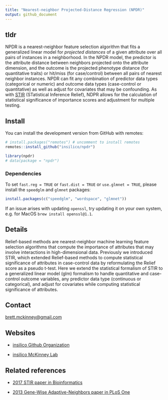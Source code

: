 ```yaml
---
title: "Nearest-neighbor Projected-Distance Regression (NPDR)"
output: github_document
---
```

## tldr

NPDR is a nearest-neighbor feature selection algorithm that fits a generalized linear model for _projected distances_ of a given attribute over all pairs of instances in a neighborhood. 
In the NPDR model, the predictor is the attribute distance between neighbors projected onto the attribute dimension, and the outcome is the projected phenotype distance (for quantitative traits) or hit/miss (for case/control) between all pairs of nearest neighbor instances.
NPDR can fit any combination of predictor data types (categorical or numeric) and outcome data types (case-control or quantitative) as well as adjust for covariates that may be confounding. 
As with [STIR](https://insilico.github.io/stir/) (STatistical Inference Relief), NDPR allows for the calculation of statistical significance of importance scores and adjustment for multiple testing.   

## Install
You can install the development version from GitHub with remotes:

```r
# install.packages("remotes") # uncomment to install remotes
remotes::install_github("insilico/npdr")

library(npdr)
# data(package = "npdr")
```

### Dependencies

To set `fast.reg = TRUE` or `fast.dist = TRUE` or `use.glmnet = TRUE`, please install the `speedglm` and `glmnet` packages:

```r
install.packages(c("speedglm", "wordspace", "glmnet"))
```

If an issue arises with updating `openssl`, try updating it on your own system, e.g. for MacOS `brew install openssl@1.1`.

<!-- Old issues with Rcpp and Rcpp Armadillo -->
<!-- If you still have trouble installing Rcpp and RcppArmadillo, please make sure you have `fortran` installed. -->
<!-- Also, you may [need](https://gallery.rcpp.org/articles/first-steps-with-C++11/) to explicitly enable C++11 support which we can do here from R: -->

<!-- ```{r eval=FALSE} -->
<!-- Sys.setenv("PKG_CXXFLAGS"="-std=c++11") -->
<!-- ``` -->

## Details

Relief-based methods are nearest-neighbor machine learning feature selection algorithms that compute the importance of attributes that may involve interactions in high-dimensional data.
Previously we introduced STIR, which extended Relief-based methods to compute statistical significance of attributes in case-control data by reformulating the Relief score as a pseudo t-test.
Here we extend the statistical formalism of STIR to a generalized linear model (glm) formalism to handle quantitative and case-control outcome variables, any predictor data type (continuous or categorical), and  adjust  for  covariates  while  computing statistical significance of attributes.


## Contact
[brett.mckinney@gmail.com](brett.mckinney@gmail.com)


## Websites

- [insilico Github Organization](https://github.com/insilico)

- [insilico McKinney Lab](http://insilico.utulsa.edu/)


## Related references

- [2017 STIR paper in Bioinformatics](https://doi.org/10.1093/bioinformatics/bty788)

- [2013 Gene-Wise Adaptive-Neighbors paper in PLoS One](https://journals.plos.org/plosone/article?id=10.1371/journal.pone.0081527)
